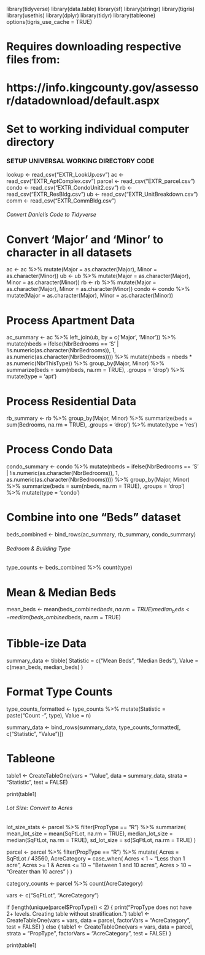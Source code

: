 library(tidyverse)
library(data.table)
library(sf)
library(stringr)
library(tigris)
library(usethis)
library(dplyr)
library(tidyr)
library(tableone)
options(tigris_use_cache = TRUE)


# Requires downloading respective files from:
# https://info.kingcounty.gov/assessor/datadownload/default.aspx
# Set to working individual computer directory

### SETUP UNIVERSAL WORKING DIRECTORY CODE ###

lookup <- read_csv("EXTR_LookUp.csv")
ac <- read_csv("EXTR_AptComplex.csv")
parcel <- read_csv("EXTR_parcel.csv")
condo <- read_csv("EXTR_CondoUnit2.csv")
rb <- read_csv("EXTR_ResBldg.csv")
ub <- read_csv("EXTR_UnitBreakdown.csv")
comm <- read_csv("EXTR_CommBldg.csv")

################################################
###### Convert Daniel's Code to Tidyverse ######
################################################

# Convert 'Major' and 'Minor' to character in all datasets
ac <- ac %>% mutate(Major = as.character(Major), Minor = as.character(Minor))
ub <- ub %>% mutate(Major = as.character(Major), Minor = as.character(Minor))
rb <- rb %>% mutate(Major = as.character(Major), Minor = as.character(Minor))
condo <- condo %>% mutate(Major = as.character(Major), Minor = as.character(Minor))

# Process Apartment Data
ac_summary <- ac %>%
  left_join(ub, by = c('Major', 'Minor')) %>%
  mutate(nbeds = ifelse(NbrBedrooms == 'S' | !is.numeric(as.character(NbrBedrooms)), 1, as.numeric(as.character(NbrBedrooms)))) %>%
  mutate(nbeds = nbeds * as.numeric(NbrThisType)) %>%
  group_by(Major, Minor) %>%
  summarize(beds = sum(nbeds, na.rm = TRUE), .groups = 'drop') %>%
  mutate(type = 'apt')

# Process Residential Data
rb_summary <- rb %>%
  group_by(Major, Minor) %>%
  summarize(beds = sum(Bedrooms, na.rm = TRUE), .groups = 'drop') %>%
  mutate(type = 'res')

# Process Condo Data
condo_summary <- condo %>%
  mutate(nbeds = ifelse(NbrBedrooms == 'S' | !is.numeric(as.character(NbrBedrooms)), 1, as.numeric(as.character(NbrBedrooms)))) %>%
  group_by(Major, Minor) %>%
  summarize(beds = sum(nbeds, na.rm = TRUE), .groups = 'drop') %>%
  mutate(type = 'condo')

# Combine into one "Beds" dataset
beds_combined <- bind_rows(ac_summary, rb_summary, condo_summary)

#####################################
###### Bedroom & Building Type ######
#####################################

type_counts <- beds_combined %>%
  count(type)

# Mean & Median Beds
mean_beds <- mean(beds_combined$beds, na.rm = TRUE)
median_beds <- median(beds_combined$beds, na.rm = TRUE)

# Tibble-ize Data
summary_data <- tibble(
  Statistic = c("Mean Beds", "Median Beds"),
  Value = c(mean_beds, median_beds)
)

# Format Type Counts
type_counts_formatted <- type_counts %>%
  mutate(Statistic = paste("Count -", type),
         Value = n)

summary_data <- bind_rows(summary_data, type_counts_formatted[, c("Statistic", "Value")])

# Tableone
table1 <- CreateTableOne(vars = "Value", data = summary_data, strata = "Statistic", test = FALSE)

print(table1)

########################################
###### Lot Size: Convert to Acres ######
########################################

lot_size_stats <- parcel %>%
  filter(PropType == "R") %>%
  summarize(
    mean_lot_size = mean(SqFtLot, na.rm = TRUE),
    median_lot_size = median(SqFtLot, na.rm = TRUE),
    sd_lot_size = sd(SqFtLot, na.rm = TRUE)
  )

parcel <- parcel %>%
  filter(PropType == "R") %>%
  mutate(
    Acres = SqFtLot / 43560,
    AcreCategory = case_when(
      Acres < 1 ~ "Less than 1 acre",
      Acres >= 1 & Acres <= 10 ~ "Between 1 and 10 acres",
      Acres > 10 ~ "Greater than 10 acres"
    )
  )

category_counts <- parcel %>%
  count(AcreCategory)

vars <- c("SqFtLot", "AcreCategory")

if (length(unique(parcel$PropType)) < 2) {
  print("PropType does not have 2+ levels. Creating table without stratification.")
  table1 <- CreateTableOne(vars = vars, data = parcel, factorVars = "AcreCategory", test = FALSE)
} else {
  table1 <- CreateTableOne(vars = vars, data = parcel, strata = "PropType", factorVars = "AcreCategory", test = FALSE)
}

print(table1)



